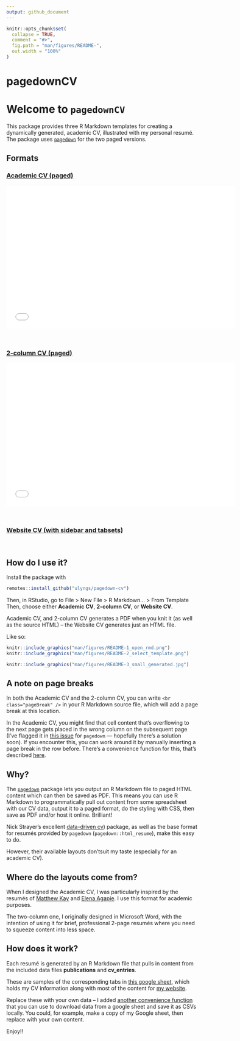 ```yaml
---
output: github_document
---
```


<!-- README.md is generated from README.Rmd. Please edit that file -->

```r
knitr::opts_chunk$set(
  collapse = TRUE,
  comment = "#>",
  fig.path = "man/figures/README-",
  out.width = "100%"
)
```

# pagedownCV

<!-- badges: start -->
<!-- badges: end -->

# Welcome to `pagedownCV`

This package provides three R Markdown templates for creating a dynamically generated, academic CV, illustrated with my personal resumé.
The package uses [`pagedown`](https://github.com/rstudio/pagedown) for the two paged versions.

## Formats
### [Academic CV (paged)](reference/figures/one-column-academic.pdf)
<embed src="reference/figures/one-column-academic.pdf" width="600" height="375" type="application/pdf">
<br>

### [2-column CV (paged)](reference/figures/two-column.pdf)
<embed src="reference/figures/two-column.pdf" width="600" height="375" type="application/pdf">
<br>

### [Website CV (with sidebar and tabsets)](reference/figures/website-cv.html)
<br>

## How do I use it?
Install the package with

```r
remotes::install_github("ulyngs/pagedown-cv")
```

Then, in RStudio, go to File > New File > R Markdown... > From Template \
Then, choose either **Academic CV**, **2-column CV**, or **Website CV**.

Academic CV, and 2-column CV generates a PDF when you knit it (as well as the source HTML) -- the Website CV generates just an HTML file.

Like so:

```r
knitr::include_graphics("man/figures/README-1_open_rmd.png")
knitr::include_graphics("man/figures/README-2_select_template.png")
```

```r
knitr::include_graphics("man/figures/README-3_small_generated.jpg")
```


## A note on page breaks
In both the Academic CV and the 2-column CV, you can write `<br class="pageBreak" />` in your R Markdown source file, which will add a page break at this location.

In the Academic CV, you might find that cell content that's overflowing to the next page gets placed in the wrong column on the subsequent page (I've flagged it in [this issue](https://github.com/rstudio/pagedown/issues/299) for `pagedown` --- hopefully there's a solution soon).
If you encounter this, you can work around it by manually inserting a page break in the row before.
There's a convenience function for this, that's described [here](reference/manual_page_break_after_row.html).



## Why?
The [`pagedown`](https://github.com/rstudio/pagedown) package lets you output an R Markdown file to paged HTML content which can then be saved as PDF.
This means you can use R Markdown to programmatically pull out content from some spreadsheet with our CV data, output it to a paged format, do the styling with CSS, then save as PDF and/or host it online. Brilliant!

Nick Strayer's excellent [data-driven cv](http://nickstrayer.me/datadrivencv/)) package, as well as the base format for resumés provided by `pagedown` (`pagedown::html_resume`), make this easy to do.

However, their available layouts don'tsuit my taste (especially for an academic CV).

## Where do the layouts come from?
When I designed the Academic CV, I was particularly inspired by the resumés of [Matthew Kay](http://www.mjskay.com/) and [Elena Agapie](https://eagapie.com/pubs/cv.pdf). I use this format for academic purposes.

The two-column one, I originally designed in Microsoft Word, with the intention of using it for brief, professional 2-page resumés where you need to squeeze content into less space. 


## How does it work?
Each resumé is generated by an R Markdown file that pulls in content from the included data files **publications** and **cv_entries**.

These are samples of the corresponding tabs in [this google sheet](https://docs.google.com/spreadsheets/d/1ta71CAGkcLqm-W1UdVRA_JJSddWV2TsrRZsCnQlmOis/edit?usp=sharing), which holds my CV information along with most of the content for [my website](https://ulriklyngs.com/).

Replace these with your own data -- I added [another convenience function](reference/save_gsheet_as_csv.html) that you can use to download data from a google sheet and save it as CSVs locally.
You could, for example, make a copy of my Google sheet, then replace with your own content.

Enjoy!!
